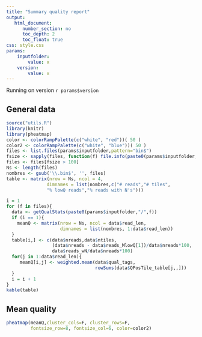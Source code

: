 ```yaml
---
title: "Summary quality report"
output: 
   html_document:
      number_section: no
      toc_depth: 2
      toc_float: true
css: style.css
params:
    inputfolder:
        value: x
    version:
        value: x
---
```


Running on version `r params$version` 

## General data

```r
source("utils.R")
library(knitr)
library(pheatmap)
color <- colorRampPalette(c("white", "red"))( 50 )
color2 <- colorRampPalette(c("white", "blue"))( 50 )
files <- list.files(params$inputfolder,pattern="bin$")
fsize <- sapply(files, function(f) file.info(paste0(params$inputfolder,"/",f))$size)
files <- files[fsize > 100]
Ns <- length(files)
nombres <- gsub('\\.bin$', '', files)
table <- matrix(nrow = Ns, ncol = 4,
               dimnames = list(nombres,c("# reads","# tiles", 
               "% lowQ reads","% reads with N's")))

i = 1
for (f in files){
  data <- getQualStats(paste0(params$inputfolder,"/",f))
  if (i == 1){
    meanQ <- matrix(nrow = Ns, ncol = data$read_len,
                    dimnames = list(nombres, 1:data$read_len))
  }
  table[i,] <- c(data$nreads,data$ntiles,
                 (data$nreads - data$reads_MlowQ[1])/data$nreads*100, 
                 data$reads_wN/data$nreads*100)
  for(j in 1:data$read_len){
     meanQ[i,j] <- weighted.mean(data$qual_tags,
                                 rowSums(data$QPosTile_table[j,,]))
  }
  i = i + 1
}
kable(table)

```

## Mean quality

```r
pheatmap(meanQ,cluster_cols=F, cluster_rows=F, 
         fontsize_row=8, fontsize_col=6, color=color2)
```
